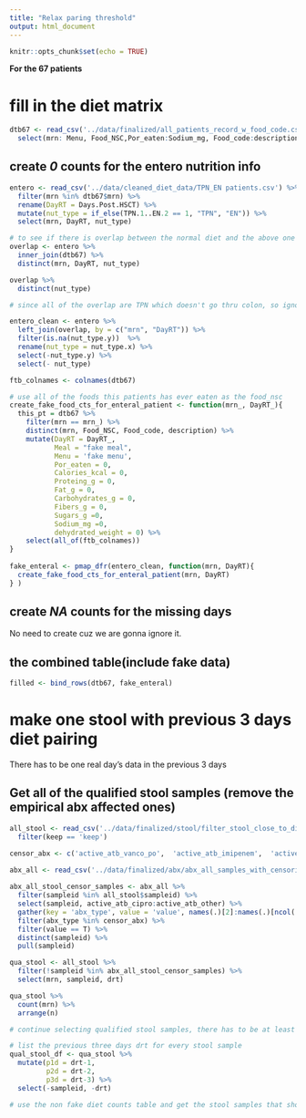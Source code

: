 ```yaml
---
title: "Relax paring threshold"
output: html_document
---
```


```r
knitr::opts_chunk$set(echo = TRUE)
```

**For the 67 patients**

# fill in the diet matrix

```r
dtb67 <- read_csv('../data/finalized/all_patients_record_w_food_code.csv') %>% 
  select(mrn: Menu, Food_NSC,Por_eaten:Sodium_mg, Food_code:description, dehydrated_weight )

```


## create *0* counts for the entero nutrition info

```r
entero <- read_csv('../data/cleaned_diet_data/TPN_EN patients.csv') %>% 
  filter(mrn %in% dtb67$mrn) %>% 
  rename(DayRT = Days.Post.HSCT) %>% 
  mutate(nut_type = if_else(TPN.1..EN.2 == 1, "TPN", "EN")) %>% 
  select(mrn, DayRT, nut_type)
```
 
```r
# to see if there is overlap between the normal diet and the above one
overlap <- entero %>% 
  inner_join(dtb67) %>% 
  distinct(mrn, DayRT, nut_type)

overlap %>% 
  distinct(nut_type)

# since all of the overlap are TPN which doesn't go thru colon, so ignore them  in the entero table
```
 
```r
entero_clean <- entero %>% 
  left_join(overlap, by = c("mrn", "DayRT")) %>% 
  filter(is.na(nut_type.y))  %>% 
  rename(nut_type = nut_type.x) %>% 
  select(-nut_type.y) %>% 
  select(- nut_type)
```
 
```r
ftb_colnames <- colnames(dtb67)
```
 
 
```r
# use all of the foods this patients has ever eaten as the food_nsc
create_fake_food_cts_for_enteral_patient <- function(mrn_, DayRT_){
  this_pt = dtb67 %>% 
    filter(mrn == mrn_) %>% 
    distinct(mrn, Food_NSC, Food_code, description) %>% 
    mutate(DayRT = DayRT_, 
           Meal = "fake meal",
           Menu = 'fake menu',
           Por_eaten = 0,
           Calories_kcal = 0, 
           Proteing_g = 0, 
           Fat_g = 0,
           Carbohydrates_g = 0,
           Fibers_g = 0,
           Sugars_g =0,
           Sodium_mg =0,
           dehydrated_weight = 0) %>% 
    select(all_of(ftb_colnames))
}
         
fake_enteral <- pmap_dfr(entero_clean, function(mrn, DayRT){
  create_fake_food_cts_for_enteral_patient(mrn, DayRT)
} )

```
 
## create *NA* counts for the missing days 

No need to create cuz we are gonna ignore it.


## the combined table(include fake data)

```r
filled <- bind_rows(dtb67, fake_enteral)
```

# make one stool with previous 3 days diet pairing

There has to be one real day's data in the previous 3 days
   
 
## Get all of the qualified stool samples (remove the empirical abx affected ones)

```r
all_stool <- read_csv('../data/finalized/stool/filter_stool_close_to_diet_meta.csv') %>% 
  filter(keep == 'keep')  

censor_abx <- c('active_atb_vanco_po',	'active_atb_imipenem',	'active_atb_meropenem',	'active_atb_ertapenem',		'active_atb_cefepime',		'active_atb_linezolid',	'active_atb_metro',	'active_atb_piptazo')

abx_all <- read_csv('../data/finalized/abx/abx_all_samples_with_censoring_info.csv')
  
abx_all_stool_censor_samples <- abx_all %>% 
  filter(sampleid %in% all_stool$sampleid) %>% 
  select(sampleid, active_atb_cipro:active_atb_other) %>% 
  gather(key = 'abx_type', value = 'value', names(.)[2]:names(.)[ncol(.)]) %>% 
  filter(abx_type %in% censor_abx) %>% 
  filter(value == T) %>% 
  distinct(sampleid) %>% 
  pull(sampleid)  

qua_stool <- all_stool %>% 
  filter(!sampleid %in% abx_all_stool_censor_samples) %>% 
  select(mrn, sampleid, drt)

qua_stool %>% 
  count(mrn) %>% 
  arrange(n)

```


```r
# continue selecting qualified stool samples, there has to be at least one real day's diet data in the previous three days.

# list the previous three days drt for every stool sample 
qual_stool_df <- qua_stool %>% 
  mutate(p1d = drt-1,
         p2d = drt-2,
         p3d = drt-3) %>% 
  select(-sampleid, -drt)

# use the non fake diet counts table and get the stool samples that should be removed -- not even one day

```




